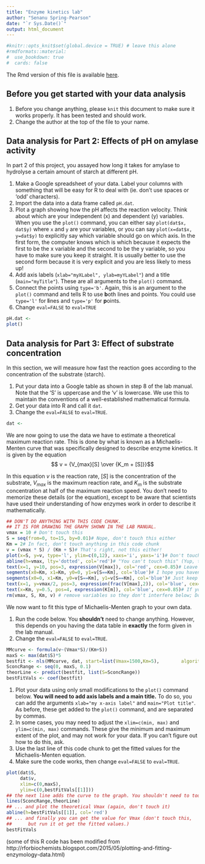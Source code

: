 ```yaml
---
title: "Enzyme kinetics lab"
author: "Senanu Spring-Pearson"
date: "`r Sys.Date()`"
output: html_document
---
```


```r
#knitr::opts_knit$set(global.device = TRUE) # leave this alone
#rmdformats::material:
#  use_bookdown: true
#  cards: false
```

The Rmd version of this file is available [here](enzymes.Rmd).

## Before you get started with your data analysis

1. Before you change anything, please `knit` this document to make sure it works properly. It has been tested and should work.
2. Change the author at the top of the file to your name.

## Data analysis for Part 2: Effects of pH on amylase activity

In part 2 of this project, you assayed how long it takes for amylase to hydrolyse a certain amount of starch at different pH.

1. Make a Google spreadsheet of your data. Label your columns with something that will be easy for R to deal with (ie. don't use spaces or 'odd' characters).
1. Import the data into a data frame called `pH.dat`.
1. Plot a graph showing how the pH affects the reaction velocity. Think about which are your independent (x) and dependent (y) variables. When you use the `plot()` command, you can either say `plot(dat$x, dat$y)` where `x` and `y` are your variables, or you can say `plot(x=dat$x, y=dat$y)` to explicitly say which variable should go on which axis. In the first form, the computer knows which is which because it expects the first to be the x variable and the second to be the y variable, so you have to make sure you keep it straight. It is usually better to use the second form because it is very explicit and you are less likely to mess up!
1. Add axis labels (`xlab="myXLabel", ylab=myYLabel"`) and a title (`main="myTitle"`). These are all arguments to the `plot()` command.
1. Connect the points using `type='b'`. Again, this is an argument to the `plot()` command and tells R to use **b**oth lines and points. You could use `type='l'` for **l**ines and `type='p'` for **p**oints.
1. Change `eval=FALSE` to `eval=TRUE`

```r
pH.dat <-
plot()
```

## Data analysis for Part 3: Effect of substrate concentration

In this section, we will measure how fast the reaction goes according to the concentration of the substrate (starch).

1. Put your data into a Google table as shown in step 8 of the lab manual. Note that the 'S' is uppercase and the 'v' is lowercase. We use this to maintain the conventions of a well-established mathematical formula.
1. Get your data into R and call it `dat`.
1. Change the `eval=FALSE` to `eval=TRUE`.

```r
dat <-
```

We are now going to use the data we have to estimate a theoretical maximum reaction rate. This is done by what is known as a Michaelis-Menten curve that was specifically designed to describe enzyme kinetics. It is given by the equation $$ v = {V_{max}[S] \over {K_m + [S]}}$$

In this equation $v$ is the reaction rate, $[S]$ is the concentration of the substrate, $V_{max}$ is the maximum reaction rate, and $K_m$ is the substrate concentration at half of the maximum reaction speed. You don’t need to memorize these details (or the equation), except to be aware that scientists have used their understanding of how enzymes work in order to describe it mathematically.

```r
## DON'T DO ANYTHING WITH THIS CODE CHUNK.
## IT IS FOR DRAWING THE GRAPH SHOWN IN THE LAB MANUAL.
vmax = 10 # Don't touch this
S = seq(from=0, to=15, by=0.01)# Nope, don't touch this either
Km = 2# In fact, don't touch anything in this code chunk
v = (vmax * S) / (Km + S)# That's right, not this either!
plot(x=S, y=v, type='l', ylim=c(0,12), xaxs='i', yaxs='i')# Don't touch this
abline(h=vmax, lty='dotted', col='red')# "You can't touch this" (Yup, that's MC Hammer!)
text(x=1, y=10, pos=3, expression(V[max]), col='red', cex=0.85)# Leave it alone!
segments(x0=Km, x1=Km, y0=0, y1=v[S==Km], col='blue')# I hope you haven't changed anything here either.
segments(x0=0, x1=Km, y0=v[S==Km], y1=v[S==Km], col='blue')# Just keep your hands off!
text(x=1, y=vmax/2, pos=3, expression(frac(V[max],2)), col='blue', cex=0.85)# Don't touch this.
text(x=Km, y=0.5, pos=4, expression(K[m]), col='blue', cex=0.85)# If you change something, it might not work
rm(vmax, S, Km, v) # remove variables so they don't interfere below; Don't touch this either
```

We now want to fit this type of Michaelis-Menten graph to your own data.  

1. Run the code below. You __shouldn't__ need to change anything. However, this depends on you having the data table in **exactly** the form given in the lab manual.
1. Change the `eval=FALSE` to `eval=TRUE`.

```r
MMcurve <- formula(v~(Vmax*S)/(Km+S))
maxS <- max(dat$S)*5
bestfit <- nls(MMcurve, dat, start=list(Vmax=1500,Km=5),     	algorithm='port', lower=c(0,0.1))
SconcRange <- seq(0, maxS, 0.1)
theorLine <- predict(bestfit, list(S=SconcRange))
bestFitVals <- coef(bestfit)
```

1. Plot your data using only small modifications to the `plot()` command below. **You will need to add axis labels and a main title.** To do so, you can add the arguments `xlab="my x-axis label"` and `main="Plot title"`. As before, these get added to the `plot()` command, and are separated by commas.
1. In some cases, you may need to adjust the `xlim=c(min, max)` and `ylim=c(min, max)` commands. These give the minimum and maximum extent of the plot, and may not work for your data. If you can't figure out how to do this, ask.
1. Use the last line of this code chunk to get the fitted values for the Michaelis-Menten equation.
1. Make sure the code works, then change `eval=FALSE` to `eval=TRUE`.

```r
plot(dat$S,
     dat$v,
     xlim=c(0,maxS),
     ylim=c(0,bestFitVals[[1]]))
## the next line adds the curve to the graph. You shouldn't need to touch it.
lines(SconcRange,theorLine)
## ... and plot the theoretical Vmax (again, don't touch it)
abline(h=bestFitVals[[1]], col='red')
## ... and finally you can get the value for Vmax (don't touch this,
##      but run it ot get the fitted values.)
bestFitVals
```
 
 (some of this R code has been modified from http://rforbiochemists.blogspot.com/2015/05/plotting-and-fitting-enzymology-data.html)
 